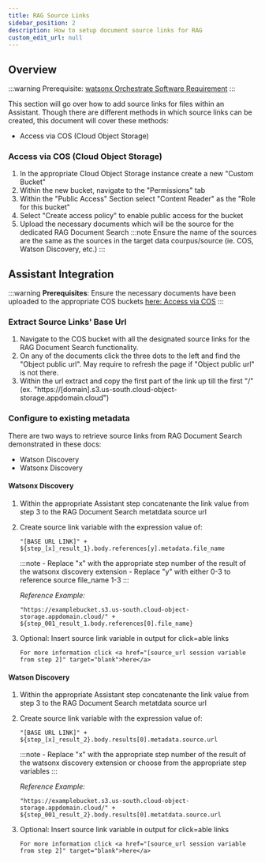 ```yaml
---
title: RAG Source Links
sidebar_position: 2
description: How to setup document source links for RAG
custom_edit_url: null
---
```


## Overview
:::warning
    Prerequisite: [watsonx Orchestrate Software Requirement](/Prepare/Requirements#web-chat-interface)
:::

This section will go over how to add source links for files within an Assistant. Though there are different methods in which source links can be created, this 
document will cover these methods:
- Access via COS (Cloud Object Storage)

### Access via COS (Cloud Object Storage)
1. In the appropriate Cloud Object Storage instance create a new "Custom Bucket"
2. Within the new bucket, navigate to the "Permissions" tab
3. Within the "Public Access" Section select "Content Reader" as the "Role for this bucket"
4. Select "Create access policy" to enable public access for the bucket
5. Upload the necessary documents which will be the source for the dedicated RAG Document Search
    :::note
        Ensure the name of the sources are the same as the sources in the target data courpus/source (ie. COS, Watson Discovery, etc.)
    :::

## Assistant Integration
:::warning
**Prerequisites**: Ensure the necessary documents have been uploaded to the appropriate COS buckets [here: Access via COS](#access-via-cos-cloud-object-storage)
:::

### Extract Source Links' Base Url
1. Navigate to the COS bucket with all the designated source links for the RAG Document Search functionality.
2. On any of the documents click the three dots to the left and find the "Object public url". May require to refresh the page if "Object public url" is not there.
3. Within the url extract and copy the first part of the link up till the first "/" (ex. "https://[domain].s3.us-south.cloud-object-storage.appdomain.cloud")

### Configure to existing metadata

There are two ways to retrieve source links from RAG Document Search demonstrated in these docs:
- Watson Discovery
- Watsonx Discovery

#### **Watsonx Discovery**
1. Within the appropriate Assistant step concatenante the link value from step 3 to the RAG Document Search metatdata source url
2. Create source link variable with the expression value of:

    ``` "[BASE URL LINK]" + ${step_[x]_result_1}.body.references[y].metadata.file_name ```

    :::note
        - Replace "x" with the appropriate step number of the result of the watsonx discovery extension
        - Replace "y" with either 0-3 to reference source file_name 1-3
    :::

    *Reference Example:*

     ``` "https://examplebucket.s3.us-south.cloud-object-storage.appdomain.cloud/" + ${step_001_result_1.body.references[0].file_name} ```

3. Optional: Insert source link variable in output for click=able links

    ``` For more information click <a href="[source_url session variable from step 2]" target="blank">here</a> ```

#### **Watson Discovery**
1. Within the appropriate Assistant step concatenante the link value from step 3 to the RAG Document Search metatdata source url
2. Create source link variable with the expression value of:

    ``` "[BASE URL LINK]" + ${step_[x]_result_2}.body.results[0].metadata.source.url ```

    :::note
        - Replace "x" with the appropriate step number of the result of the watsonx discovery extension or choose from the appropriate step variables
    :::

    *Reference Example:*

     ``` "https://examplebucket.s3.us-south.cloud-object-storage.appdomain.cloud/" + ${step_001_result_2}.body.results[0].metatdata.source.url ```
3. Optional: Insert source link variable in output for click=able links

    ``` For more information click <a href="[source_url session variable from step 2]" target="blank">here</a> ```